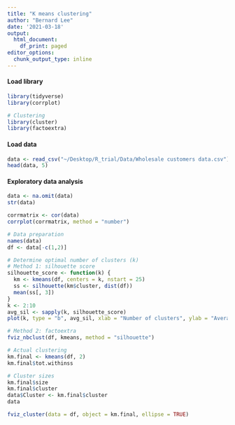 ```yaml
---
title: "K means clustering"
author: "Bernard Lee"
date: '2021-03-18'
output:
  html_document:
    df_print: paged
editor_options:
  chunk_output_type: inline
---
```


#### Load library
```r
library(tidyverse)
library(corrplot)

# Clustering
library(cluster)
library(factoextra)
```

#### Load data
```r
data <- read_csv("~/Desktop/R_trial/Data/Wholesale customers data.csv")
head(data, 5)
```

#### Exploratory data analysis
```r
data <- na.omit(data)
str(data)

corrmatrix <- cor(data)
corrplot(corrmatrix, method = "number")

# Data preparation
names(data)
df <- data[-c(1,2)]

# Determine optimal number of clusters (k)
# Method 1: silhouette score
silhouette_score <- function(k) {
  km <- kmeans(df, centers = k, nstart = 25)
  ss <- silhouette(km$cluster, dist(df))
  mean(ss[, 3])
}
k <- 2:10
avg_sil <- sapply(k, silhouette_score)
plot(k, type = "b", avg_sil, xlab = "Number of clusters", ylab = "Average silhouette Score", frame = FALSE)

# Method 2: factoextra
fviz_nbclust(df, kmeans, method = "silhouette")

# Actual clustering
km.final <- kmeans(df, 2)
km.final$tot.withinss

# Cluster sizes
km.final$size
km.final$cluster
data$Cluster <- km.final$cluster
data

fviz_cluster(data = df, object = km.final, ellipse = TRUE)
```



















